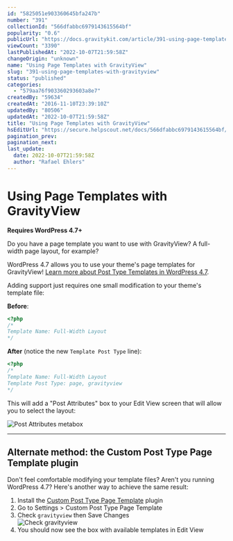 ```yaml
---
id: "5825051e903360645bfa247b"
number: "391"
collectionId: "566dfabbc6979143615564bf"
popularity: "0.6"
publicUrl: "https://docs.gravitykit.com/article/391-using-page-templates-with-gravityview"
viewCount: "3390"
lastPublishedAt: "2022-10-07T21:59:58Z"
changeOrigin: "unknown"
name: "Using Page Templates with GravityView"
slug: "391-using-page-templates-with-gravityview"
status: "published"
categories: 
  - "579aa76f903360293603a8e7"
createdBy: "59634"
createdAt: "2016-11-10T23:39:10Z"
updatedBy: "80506"
updatedAt: "2022-10-07T21:59:58Z"
title: "Using Page Templates with GravityView"
hsEditUrl: "https://secure.helpscout.net/docs/566dfabbc6979143615564bf/article/5825051e903360645bfa247b"
pagination_prev: 
pagination_next: 
last_update:
  date: 2022-10-07T21:59:58Z
  author: "Rafael Ehlers"
---
```


# Using Page Templates with GravityView

**Requires WordPress 4.7+**

Do you have a page template you want to use with GravityView? A full-width page layout, for example?

WordPress 4.7 allows you to use your theme's page templates for GravityView! [Learn more about Post Type Templates in WordPress 4.7](https://make.wordpress.org/core/2016/11/03/post-type-templates-in-4-7/).

Adding support just requires one small modification to your theme's template file:

**Before**:

```php
<?php
/*
Template Name: Full-Width Layout
*/
```

**After** (notice the new `Template Post Type` line):

```php
<?php
/*
Template Name: Full-Width Layout
Template Post Type: page, gravityview
*/
```

This will add a "Post Attributes" box to your Edit View screen that will allow you to select the layout:

![Post Attributes metabox](http://share.gravityview.co/V55u/2Fz1kPFi+)

---

## Alternate method: the Custom Post Type Page Template plugin

Don't feel comfortable modifying your template files? Aren't you running WordPress 4.7? Here's another way to achieve the same result:

1. Install the [Custom Post Type Page Template](https://wordpress.org/plugins/custom-post-type-page-template/) plugin
2. Go to Settings &gt; Custom Post Type Page Template
3. Check `gravityview` then Save Changes  
    ![Check gravityview](http://share.gravityview.co/6b2H/LDd5QVBA+)
4. You should now see the box with available templates in Edit View